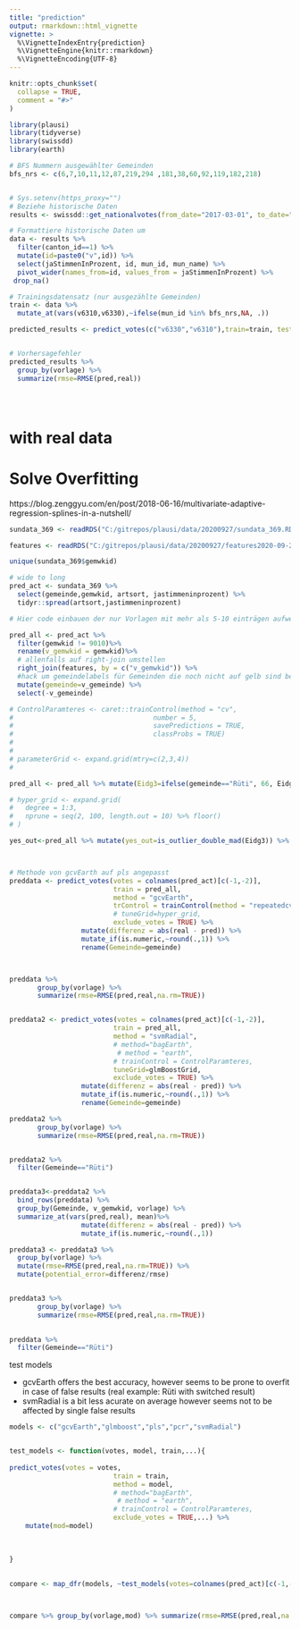 ```yaml
---
title: "prediction"
output: rmarkdown::html_vignette
vignette: >
  %\VignetteIndexEntry{prediction}
  %\VignetteEngine{knitr::rmarkdown}
  %\VignetteEncoding{UTF-8}
---
```


```r
knitr::opts_chunk$set(
  collapse = TRUE,
  comment = "#>"
)
```

```r
library(plausi)
library(tidyverse)
library(swissdd)
library(earth)

# BFS Nummern ausgewählter Gemeinden
bfs_nrs <- c(6,7,10,11,12,87,219,294 ,181,38,60,92,119,182,218)


# Sys.setenv(https_proxy="")
# Beziehe historische Daten
results <- swissdd::get_nationalvotes(from_date="2017-03-01", to_date="2020-09-27")

# Formattiere historische Daten um
data <- results %>%
  filter(canton_id==1) %>% 
  mutate(id=paste0("v",id)) %>%
  select(jaStimmenInProzent, id, mun_id, mun_name) %>%
  pivot_wider(names_from=id, values_from = jaStimmenInProzent) %>% 
 drop_na()

# Trainingsdatensatz (nur ausgezählte Gemeinden)
train <- data %>% 
  mutate_at(vars(v6310,v6330),~ifelse(mun_id %in% bfs_nrs,NA, .))

predicted_results <- predict_votes(c("v6330","v6310"),train=train, test=data ,exclude_votes = TRUE, geo_vars=c("mun_id","mun_name" ))


# Vorhersagefehler
predicted_results %>% 
  group_by(vorlage) %>% 
  summarize(rmse=RMSE(pred,real))





```

# with real data 

# Solve Overfitting
https://blog.zenggyu.com/en/post/2018-06-16/multivariate-adaptive-regression-splines-in-a-nutshell/

```r

sundata_369 <- readRDS("C:/gitrepos/plausi/data/20200927/sundata_369.RDS")

features <- readRDS("C:/gitrepos/plausi/data/20200927/features2020-09-27.RDS")

unique(sundata_369$gemwkid)

# wide to long
pred_act <- sundata_369 %>% 
  select(gemeinde,gemwkid, artsort, jastimmeninprozent) %>% 
  tidyr::spread(artsort,jastimmeninprozent)

# Hier code einbauen der nur Vorlagen mit mehr als 5-10 einträgen aufweist

pred_all <- pred_act %>% 
  filter(gemwkid != 9010)%>% 
  rename(v_gemwkid = gemwkid)%>% 
  # allenfalls auf right-join umstellen
  right_join(features, by = c("v_gemwkid")) %>% 
  #hack um gemeindelabels für Gemeinden die noch nicht auf gelb sind beizubehalten
  mutate(gemeinde=v_gemeinde) %>% 
  select(-v_gemeinde)

# ControlParamteres <- caret::trainControl(method = "cv",
#                                   number = 5,
#                                   savePredictions = TRUE,
#                                   classProbs = TRUE)
# 
# 
# parameterGrid <- expand.grid(mtry=c(2,3,4))
# 

pred_all <- pred_all %>% mutate(Eidg3=ifelse(gemeinde=="Rüti", 66, Eidg3))

# hyper_grid <- expand.grid(
#   degree = 1:3,
#   nprune = seq(2, 100, length.out = 10) %>% floor()
# )

yes_out<-pred_all %>% mutate(yes_out=is_outlier_double_mad(Eidg3)) %>% filter(yes_out==TRUE)



# Methode von gcvEarth auf pls angepasst
preddata <- predict_votes(votes = colnames(pred_act)[c(-1,-2)], 
                          train = pred_all, 
                          method = "gcvEarth",
                          trControl = trainControl(method = "repeatedcv", number = 10, repeats = 5),
                          # tuneGrid=hyper_grid,
                          exclude_votes = TRUE) %>% 
                  mutate(differenz = abs(real - pred)) %>% 
                  mutate_if(is.numeric,~round(.,1)) %>% 
                  rename(Gemeinde=gemeinde)



preddata %>% 
       group_by(vorlage) %>% 
       summarize(rmse=RMSE(pred,real,na.rm=TRUE))


preddata2 <- predict_votes(votes = colnames(pred_act)[c(-1,-2)], 
                          train = pred_all, 
                          method = "svmRadial",
                          # method="bagEarth",
                           # method = "earth",
                          # trainControl = ControlParamteres,
                          tuneGrid=glmBoostGrid,
                          exclude_votes = TRUE) %>% 
                  mutate(differenz = abs(real - pred)) %>% 
                  mutate_if(is.numeric,~round(.,1)) %>% 
                  rename(Gemeinde=gemeinde)

preddata2 %>% 
       group_by(vorlage) %>% 
       summarize(rmse=RMSE(pred,real,na.rm=TRUE))


preddata2 %>% 
  filter(Gemeinde=="Rüti")


preddata3<-preddata2 %>% 
  bind_rows(preddata) %>% 
  group_by(Gemeinde, v_gemwkid, vorlage) %>% 
  summarize_at(vars(pred,real), mean)%>% 
                  mutate(differenz = abs(real - pred)) %>% 
                  mutate_if(is.numeric,~round(.,1)) 

preddata3 <- preddata3 %>% 
  group_by(vorlage) %>% 
  mutate(rmse=RMSE(pred,real,na.rm=TRUE)) %>% 
  mutate(potential_error=differenz/rmse)


preddata3 %>% 
       group_by(vorlage) %>% 
       summarize(rmse=RMSE(pred,real,na.rm=TRUE))
                  

preddata %>% 
  filter(Gemeinde=="Rüti")


```

test models 

- gcvEarth offers the best accuracy, however seems to be prone to overfit in case of false results (real example: Rüti with switched result)
- svmRadial is a bit less acurate on average however seems not to be affected by single false results

```r


models <- c("gcvEarth","glmboost","pls","pcr","svmRadial")


test_models <- function(votes, model, train,...){
  
predict_votes(votes = votes, 
                          train = train,
                          method = model,
                          # method="bagEarth",
                           # method = "earth",
                          # trainControl = ControlParamteres,
                          exclude_votes = TRUE,...) %>% 
    mutate(mod=model) 
 
 
  
}
  
  
compare <- map_dfr(models, ~test_models(votes=colnames(pred_act)[c(-1,-2)], train=pred_all, model=.x)) 



compare %>% group_by(vorlage,mod) %>% summarize(rmse=RMSE(pred,real,na.rm=TRUE))

```



```r








```

